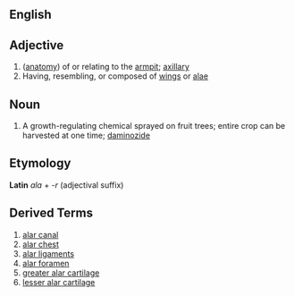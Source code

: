 ==English==

== Adjective ==
# ([[anatomy]]) of or relating to the [[armpit]]; [[axillary]]
# Having, resembling, or composed of [[wing]]s or [[ala]]e

==Noun==
# A growth-regulating chemical sprayed on fruit trees; entire crop can be harvested at one time; [[daminozide]]

==Etymology==
'''Latin''' ''ala'' + ''-r'' (adjectival suffix)

==Derived Terms==
# [[alar canal]]
# [[alar chest]]
# [[alar ligaments]]
# [[alar foramen]]
# [[greater alar cartilage]]
# [[lesser alar cartilage]]